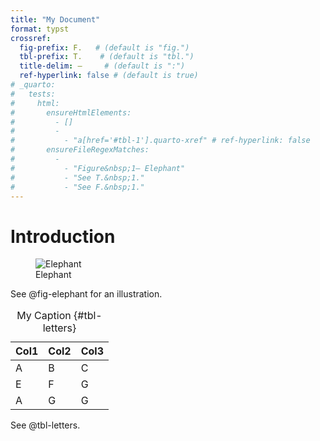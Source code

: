 ```yaml
---
title: "My Document"
format: typst
crossref:
  fig-prefix: F.   # (default is "fig.")
  tbl-prefix: T.    # (default is "tbl.")
  title-delim: —     # (default is ":")
  ref-hyperlink: false # (default is true)
# _quarto:
#   tests:
#     html:
#       ensureHtmlElements:
#         - []
#         - 
#           - "a[href='#tbl-1'].quarto-xref" # ref-hyperlink: false
#       ensureFileRegexMatches:
#         - 
#           - "Figure&nbsp;1— Elephant"
#           - "See T.&nbsp;1."
#           - "See F.&nbsp;1."
---
```


# Introduction

![Elephant](img/painter.jpg){#fig-elephant}

See @fig-elephant for an illustration.


| Col1 | Col2 | Col3 |
|------|------|------|
| A    | B    | C    |
| E    | F    | G    |
| A    | G    | G    |

: My Caption {#tbl-letters}

See @tbl-letters.